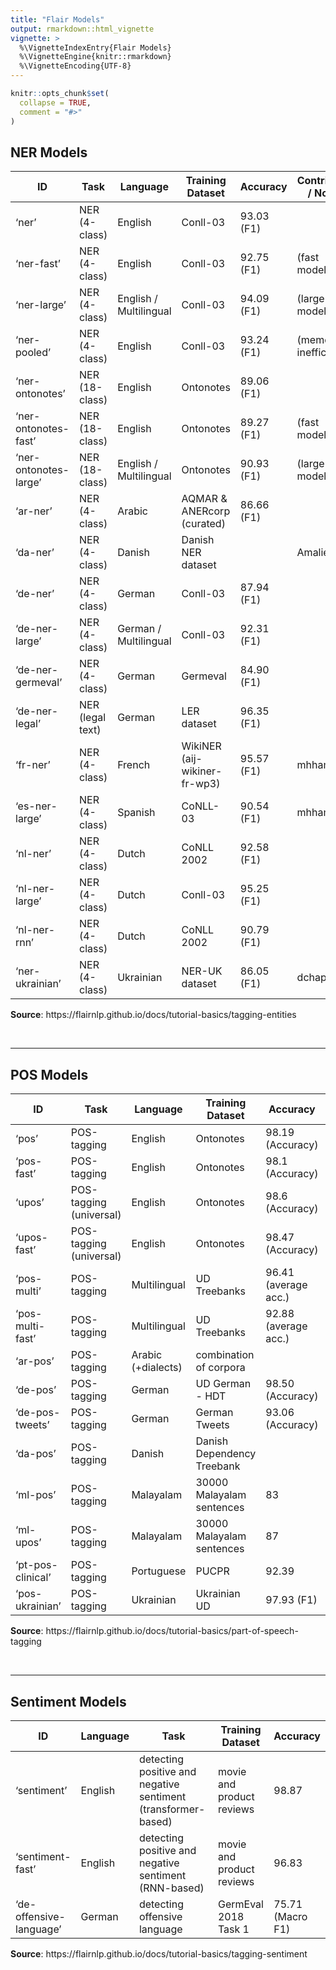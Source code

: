 ```yaml
---
title: "Flair Models"
output: rmarkdown::html_vignette
vignette: >
  %\VignetteIndexEntry{Flair Models}
  %\VignetteEngine{knitr::rmarkdown}
  %\VignetteEncoding{UTF-8}
---
```


```r
knitr::opts_chunk$set(
  collapse = TRUE,
  comment = "#>"
)
```

<!-- ```{r, include = FALSE} -->
<!-- library(flaiR) -->
<!-- library(reticulate) -->
<!-- # system(paste(reticulate::py_config()$python, "-m pip install flair")) -->
<!-- reticulate::py_install("flair") -->
<!-- ``` -->


## NER Models

| ID                  | Task              | Language         | Training Dataset            | Accuracy     | Contributor / Notes    |
|---------------------|-------------------|------------------|-----------------------------|--------------|------------------------|
| 'ner'               | NER (4-class)     | English          | Conll-03                    | 93.03 (F1)   |                        |
| 'ner-fast'          | NER (4-class)     | English          | Conll-03                    | 92.75 (F1)   | (fast model)           |
| 'ner-large'         | NER (4-class)     | English / Multilingual | Conll-03               | 94.09 (F1)   | (large model)         |
| 'ner-pooled'        | NER (4-class)     | English          | Conll-03                    | 93.24 (F1)   | (memory inefficient)   |
| 'ner-ontonotes'     | NER (18-class)    | English          | Ontonotes                   | 89.06 (F1)   |                        |
| 'ner-ontonotes-fast'| NER (18-class)    | English          | Ontonotes                   | 89.27 (F1)   | (fast model)           |
| 'ner-ontonotes-large'| NER (18-class)   | English / Multilingual | Ontonotes             | 90.93 (F1)   | (large model)          |
| 'ar-ner'            | NER (4-class)     | Arabic           | AQMAR & ANERcorp (curated)  | 86.66 (F1)   |                        |
| 'da-ner'            | NER (4-class)     | Danish           | Danish NER dataset          |              | AmaliePauli            |
| 'de-ner'            | NER (4-class)     | German           | Conll-03                    | 87.94 (F1)   |                        |
| 'de-ner-large'      | NER (4-class)     | German / Multilingual | Conll-03               | 92.31 (F1)   |                        |
| 'de-ner-germeval'   | NER (4-class)     | German           | Germeval                    | 84.90 (F1)   |                        |
| 'de-ner-legal'      | NER (legal text)  | German           | LER dataset                 | 96.35 (F1)   |                        |
| 'fr-ner'            | NER (4-class)     | French           | WikiNER (aij-wikiner-fr-wp3)| 95.57 (F1)   | mhham                  |
| 'es-ner-large'      | NER (4-class)     | Spanish          | CoNLL-03                    | 90.54 (F1)   | mhham                  |
| 'nl-ner'            | NER (4-class)     | Dutch            | CoNLL 2002                  | 92.58 (F1)   |                        |
| 'nl-ner-large'      | NER (4-class)     | Dutch            | Conll-03                    | 95.25 (F1)   |                        |
| 'nl-ner-rnn'        | NER (4-class)     | Dutch            | CoNLL 2002                  | 90.79 (F1)   |                        |
| 'ner-ukrainian'     | NER (4-class)     | Ukrainian        | NER-UK dataset              | 86.05 (F1)   | dchaplinsky             |


__Source__: https://flairnlp.github.io/docs/tutorial-basics/tagging-entities


&nbsp;

-----

## POS Models

| ID              | Task                     | Language            | Training Dataset                  | Accuracy             | Contributor / Notes                 |
|-----------------|--------------------------|---------------------|-----------------------------------|----------------------|-------------------------------------|
| 'pos'           | POS-tagging              | English             | Ontonotes                         | 98.19 (Accuracy)     |                                     |
| 'pos-fast'      | POS-tagging              | English             | Ontonotes                         | 98.1 (Accuracy)      | (fast model)                        |
| 'upos'          | POS-tagging (universal)  | English             | Ontonotes                         | 98.6 (Accuracy)      |                                     |
| 'upos-fast'     | POS-tagging (universal)  | English             | Ontonotes                         | 98.47 (Accuracy)     | (fast model)                        |
| 'pos-multi'     | POS-tagging              | Multilingual        | UD Treebanks                      | 96.41 (average acc.) | (12 languages)                      |
| 'pos-multi-fast'| POS-tagging              | Multilingual        | UD Treebanks                      | 92.88 (average acc.) | (12 languages)                      |
| 'ar-pos'        | POS-tagging              | Arabic (+dialects)  | combination of corpora            |                      |                                     |
| 'de-pos'        | POS-tagging              | German              | UD German - HDT                   | 98.50 (Accuracy)     |                                     |
| 'de-pos-tweets' | POS-tagging              | German              | German Tweets                     | 93.06 (Accuracy)     | stefan-it                           |
| 'da-pos'        | POS-tagging              | Danish              | Danish Dependency Treebank        |                      | AmaliePauli                         |
| 'ml-pos'        | POS-tagging              | Malayalam           | 30000 Malayalam sentences         | 83                   | sabiqueqb                           |
| 'ml-upos'       | POS-tagging              | Malayalam           | 30000 Malayalam sentences         | 87                   | sabiqueqb                           |
| 'pt-pos-clinical'|POS-tagging              | Portuguese          | PUCPR                             | 92.39                | LucasFerroHAILab for clinical texts|
| 'pos-ukrainian' | POS-tagging              | Ukrainian           | Ukrainian UD                      | 97.93 (F1)           | dchaplinsky                         |

__Source__: https://flairnlp.github.io/docs/tutorial-basics/part-of-speech-tagging

&nbsp;

-----

## Sentiment Models
| ID                      | Language | Task                                                      | Training Dataset           | Accuracy           |
|-------------------------|----------|-----------------------------------------------------------|----------------------------|--------------------|
| 'sentiment'             | English  | detecting positive and negative sentiment (transformer-based) | movie and product reviews | 98.87              |
| 'sentiment-fast'        | English  | detecting positive and negative sentiment (RNN-based)     | movie and product reviews | 96.83              |
| 'de-offensive-language' | German   | detecting offensive language                              | GermEval 2018 Task 1       | 75.71 (Macro F1)   |

__Source__: https://flairnlp.github.io/docs/tutorial-basics/tagging-sentiment


